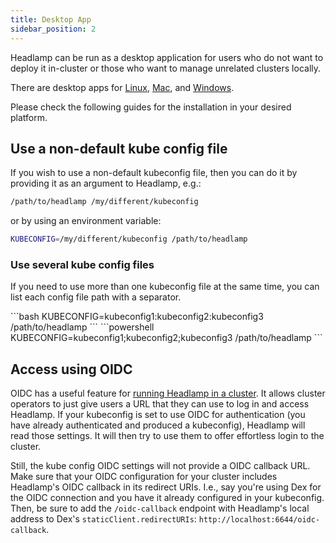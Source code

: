 ```yaml
---
title: Desktop App
sidebar_position: 2
---
```


Headlamp can be run as a desktop application for users who do not want to
deploy it in-cluster or those who want to manage unrelated clusters locally.

There are desktop apps for [Linux](./linux-installation.md), [Mac](./mac-installation.md), and [Windows](./win-installation.md).

Please check the following guides for the installation in your desired platform.


<DocCardList />

## Use a non-default kube config file

If you wish to use a non-default kubeconfig file, then you can do it by
providing it as an argument to Headlamp, e.g.:

```bash
/path/to/headlamp /my/different/kubeconfig
```

or by using an environment variable:

```bash
KUBECONFIG=/my/different/kubeconfig /path/to/headlamp
```

### Use several kube config files

If you need to use more than one kubeconfig file at the same time, you can list
each config file path with a separator.


<Tabs>
  <TabItem value="unix" label="Unix" default>
    ```bash
    KUBECONFIG=kubeconfig1:kubeconfig2:kubeconfig3 /path/to/headlamp
    ```
  </TabItem>
  <TabItem value="powershell" label="PowerShell">
    ```powershell
    KUBECONFIG=kubeconfig1;kubeconfig2;kubeconfig3 /path/to/headlamp
    ```
  </TabItem>
</Tabs>



## Access using OIDC

OIDC has a useful feature for
[running Headlamp in a cluster](../in-cluster). It allows cluster operators to just
give users a URL that they can use to log in and access Headlamp.
If your kubeconfig is set to use OIDC for authentication (you have already
authenticated and produced a kubeconfig), Headlamp will read those settings. It
will then try to use them to offer effortless login to the cluster.

Still, the kube config OIDC settings will not provide a OIDC callback URL. Make sure that your OIDC configuration for your cluster includes Headlamp's OIDC callback in its redirect URIs. I.e., say you're using
Dex for the OIDC connection and you have it already configured in your
kubeconfig. Then, be sure to add the `/oidc-callback` endpoint with Headlamp's local address
to Dex's `staticClient.redirectURIs`: `http://localhost:6644/oidc-callback`.
